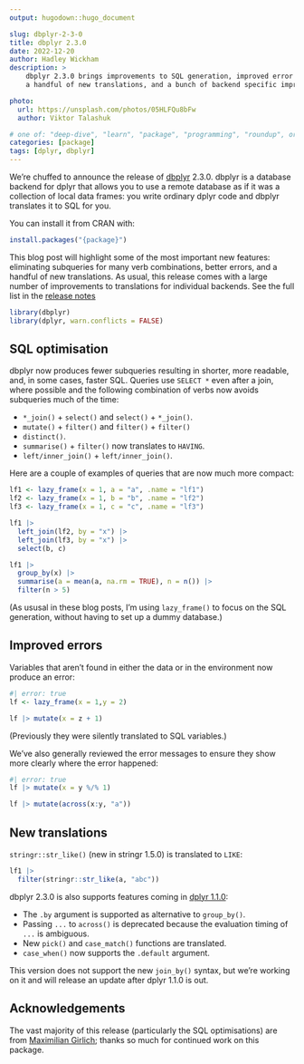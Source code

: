 ```yaml
---
output: hugodown::hugo_document

slug: dbplyr-2-3-0
title: dbplyr 2.3.0
date: 2022-12-20
author: Hadley Wickham
description: >
    dbplyr 2.3.0 brings improvements to SQL generation, improved error messages,
    a handful of new translations, and a bunch of backend specific improvements.

photo:
  url: https://unsplash.com/photos/05HLFQu8bFw
  author: Viktor Talashuk 

# one of: "deep-dive", "learn", "package", "programming", "roundup", or "other"
categories: [package] 
tags: [dplyr, dbplyr]
---
```


<!--
TODO:
* [x] Look over / edit the post's title in the yaml
* [x] Edit (or delete) the description; note this appears in the Twitter card
* [x] Pick category and tags (see existing with `hugodown::tidy_show_meta()`)
* [x] Find photo & update yaml metadata
* [x] Create `thumbnail-sq.jpg`; height and width should be equal
* [] Create `thumbnail-wd.jpg`; width should be >5x height
* [x] `hugodown::use_tidy_thumbnails()`
* [x] Add intro sentence, e.g. the standard tagline for the package
* [ ] `usethis::use_tidy_thanks()`
-->

We're chuffed to announce the release of [dbplyr](http://dbplyr.tidyverse.org/) 2.3.0. dbplyr is a database backend for dplyr that allows you to use a remote database as if it was a collection of local data frames: you write ordinary dplyr code and dbplyr translates it to SQL for you.

You can install it from CRAN with:

```r
install.packages("{package}")
```

This blog post will highlight some of the most important new features: eliminating subqueries for many verb combinations, better errors, and a handful of new translations.  As usual, this release comes with a large number of improvements to translations for individual backends. See the full list in the [release notes]({ github_release })

```r
library(dbplyr)
library(dplyr, warn.conflicts = FALSE)
```

## SQL optimisation

dbplyr now produces fewer subqueries resulting in shorter, more readable, and,
in some cases, faster SQL. Queries use `SELECT *` even after a join, where possible and the following combination of verbs now avoids subqueries much of the time:

* `*_join()` + `select()` and `select()` + `*_join()`.
* `mutate()` + `filter()` and `filter()` + `filter()`
* `distinct()`.
* `summarise()` + `filter()` now translates to `HAVING`.
* `left/inner_join()` + `left/inner_join()`.

Here are a couple of examples of queries that are now much more compact:

```r
lf1 <- lazy_frame(x = 1, a = "a", .name = "lf1")
lf2 <- lazy_frame(x = 1, b = "b", .name = "lf2")
lf3 <- lazy_frame(x = 1, c = "c", .name = "lf3")

lf1 |> 
  left_join(lf2, by = "x") |> 
  left_join(lf3, by = "x") |> 
  select(b, c)

lf1 |> 
  group_by(x) |> 
  summarise(a = mean(a, na.rm = TRUE), n = n()) |> 
  filter(n > 5)
```

(As ususal in these blog posts, I'm using `lazy_frame()` to focus on the SQL generation, without having to set up a dummy database.)

## Improved errors

Variables that aren't found in either the data or in the environment now
produce an error:
  
```r
#| error: true
lf <- lazy_frame(x = 1,y = 2)

lf |> mutate(x = z + 1)
```

(Previously they were silently translated to SQL variables.)

We've also generally reviewed the error messages to ensure they show more clearly where the error happened:
  
```r
#| error: true
lf |> mutate(x = y %/% 1)

lf |> mutate(across(x:y, "a"))
```

## New translations

`stringr::str_like()` (new in stringr 1.5.0) is translated to `LIKE`:

```r
lf1 |> 
  filter(stringr::str_like(a, "abc"))
```

dbplyr 2.3.0 is also supports features coming in [dplyr 1.1.0](https://www.tidyverse.org/blog/2022/11/dplyr-1-1-0-is-coming-soon/): 

* The `.by` argument is supported as alternative to `group_by()`.
* Passing `...` to `across()` is deprecated because the evaluation timing 
  of `...` is ambiguous.
* New `pick()` and `case_match()` functions are translated.
* `case_when()` now supports the `.default` argument.

This version does not support the new `join_by()` syntax, but we're working on it and will release an update after dplyr 1.1.0 is out.

## Acknowledgements

The vast majority of this release (particularly the SQL optimisations) are from [Maximilian Girlich](https://github.com/mgirlich); thanks so much for continued work on this package.
